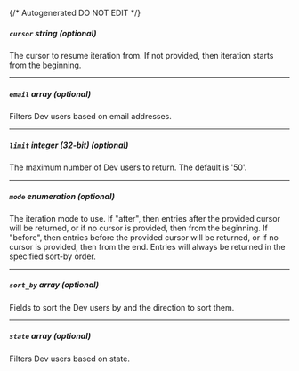 {/* Autogenerated DO NOT EDIT  */}

##### `cursor` _string (optional)_
The cursor to resume iteration from. If not provided, then
iteration starts from the beginning.


---
##### `email` _array (optional)_
Filters Dev users based on email addresses.

---
##### `limit` _integer (32-bit) (optional)_
The maximum number of Dev users to return. The default is '50'.


---
##### `mode` _enumeration (optional)_
The iteration mode to use. If "after", then entries after the provided
cursor will be returned, or if no cursor is provided, then from the
beginning. If "before", then entries before the provided cursor will be
returned, or if no cursor is provided, then from the end. Entries will
always be returned in the specified sort\-by order.

<Collapsible openLabel={Labels.showProperties} closeLabel={Labels.hideProperties}>
    <ListMode/>
</Collapsible>

---
##### `sort_by` _array (optional)_
Fields to sort the Dev users by and the direction to sort them.


---
##### `state` _array (optional)_
Filters Dev users based on state.


